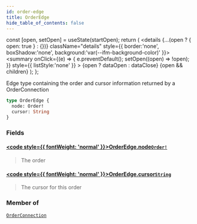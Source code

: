 ```yaml
---
id: order-edge
title: OrderEdge
hide_table_of_contents: false
---
```







  const [open, setOpen] = useState(startOpen);
  return (
    <details {...(open ? { open: true } : {})} className="details" style={{ border:'none', boxShadow:'none', background:'var(--ifm-background-color)' }}>
      <summary
        onClick={(e) => {
          e.preventDefault();
          setOpen((open) => !open);
        }}
        style={{ listStyle:'none' }}
      >
      {open ? dataOpen : dataClose}
      </summary>
      {open && children}
    </details>
  );
};




Edge type containing the order and cursor information returned by a OrderConnection


```graphql
type OrderEdge {
  node: Order!
  cursor: String
}
```


### Fields

#### [<code style={{ fontWeight: 'normal' }}>OrderEdge.<b>node</b></code>](#)<Bullet />[`Order!`](/testnet/api/graphql/objects/order) <Badge class="secondary" text="non-null"/> <Badge class="secondary" text="object"/>
> The order
> 

#### [<code style={{ fontWeight: 'normal' }}>OrderEdge.<b>cursor</b></code>](#)<Bullet />[`String`](/testnet/api/graphql/scalars/string) <Badge class="secondary" text="scalar"/>
> The cursor for this order
> 



### Member of

[`OrderConnection`](/testnet/api/graphql/objects/order-connection)  <Badge class="secondary" text="object"/>

